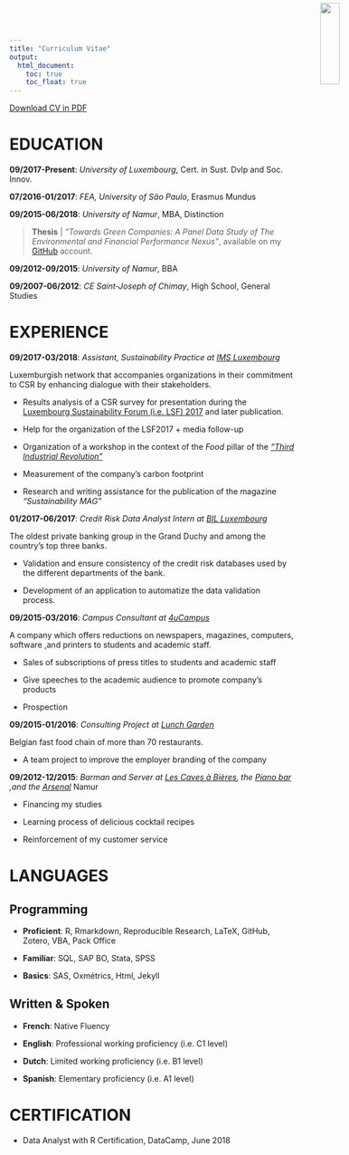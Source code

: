 ```yaml
---
title: "Curriculum Vitae"
output:  
  html_document:  
    toc: true  
    toc_float: true
---
```

<i class="fa fa-hand-o-right" style="font-size:20px"></i> [Download CV in PDF](Files/Cv_Pdf.pdf)	

# EDUCATION
<img src="Image/MeEnRond.png" style="width:19%;position:absolute;top:5px;right:0px;" />

**09/2017-Present**: *University of Luxembourg*, Cert. in Sust. Dvlp and Soc. Innov.  

**07/2016-01/2017**: *FEA, University of São Paulo*, Erasmus Mundus 

**09/2015-06/2018**: *University of Namur*, MBA, Distinction   

> **Thesis** | *"Towards Green Companies: A Panel Data Study of The Environmental and Financial Performance Nexus"*, available on my [GitHub](https://github.com/pkinif/Thesis) account.

**09/2012-09/2015**: *University of Namur*, BBA

**09/2007-06/2012**: *CE Saint-Joseph of Chimay*, High School, General Studies 

# EXPERIENCE

**09/2017-03/2018**: *Assistant, Sustainability Practice at [IMS Luxembourg](http://imslux.lu/)*

Luxemburgish network that accompanies organizations in their commitment to CSR by enhancing dialogue with their stakeholders.

- Results analysis of a CSR survey for presentation during the [Luxembourg Sustainability Forum (i.e. LSF) 2017](https://www.youtube.com/watch?v=GIjwK_j_HyY) and later publication. 

- Help for the organization of the LSF2017 + media follow-up 

- Organization of a workshop in the context of the *Food* pillar of the [*"Third Industrial Revolution"*](http://www.troisiemerevolutionindustrielle.lu/)

- Measurement of the company's carbon footprint

- Research and writing assistance for the publication of the magazine *"Sustainability MAG"*

**01/2017-06/2017**: *Credit Risk Data Analyst Intern at [BIL Luxembourg](https://www.bil.com/fr/Pages/index.aspx)* 

The oldest private banking group in the Grand Duchy and among the country’s top three banks. 

- Validation and ensure consistency of the credit risk databases used by the different departments of the bank.

- Development  of an application to automatize the data validation process.

**09/2015-03/2016**: *Campus Consultant at [4uCampus](https://www.4ucampus.be/fr/)* 

A company which offers reductions on newspapers, magazines, computers, software ,and printers to students and academic staff.

- Sales of subscriptions of press titles to students and academic staff

- Give speeches to the academic audience to promote company's products 

- Prospection 

**09/2015-01/2016**: *Consulting Project at [Lunch Garden](https://www.lunchgarden.be/fr?gclid=EAIaIQobChMIx6rm_s282wIVhJ3VCh1brww1EAAYASAAEgK7A_D_BwE)*

Belgian fast food chain of more than 70 restaurants. 

- A team project to improve the employer branding of the company

**09/2012-12/2015**: *Barman and Server at [Les Caves à Bières](https://www.google.com/url?sa=t&source=web&cd=1&cad=rja&uact=8&ved=0ahUKEwiynrj6rb3bAhUsJ8AKHeloA60QFgguMAA&url=https%3A%2F%2Ffr-fr.facebook.com%2Fpages%2FLes-Caves-%25C3%2580-Bi%25C3%25A8res%2F186535764722243&usg=AOvVaw3QgJ8qNQfPsKg4xsqVIf3t), the [Piano bar](https://www.google.com/url?sa=t&rct=j&q=&esrc=s&source=web&cd=1&cad=rja&uact=8&ved=0ahUKEwi-9KvXrb3bAhVKI8AKHQLxBiMQFgguMAA&url=https%3A%2F%2Ffr-fr.facebook.com%2Flepianobarnamur%2F&usg=AOvVaw2czC_1tmXbWBVyH_t6Q9hW) ,and the [Arsenal](https://www.google.com/url?sa=t&rct=j&q=&esrc=s&source=web&cd=2&cad=rja&uact=8&ved=0ahUKEwi3gJ2Vrr3bAhWRasAKHXc8DtYQFgg-MAE&url=https%3A%2F%2Fwww.unamur.be%2Fservices%2Fsocial%2Farsenal&usg=AOvVaw1EWoWte0qHjoIsPppcGMhT)* Namur 

- Financing my studies

- Learning process of delicious cocktail recipes

- Reinforcement of my customer service


# LANGUAGES

## Programming

- **Proficient**: R, Rmarkdown, Reproducible Research, LaTeX, GitHub, Zotero, VBA, Pack Office

- **Familiar**:   SQL, SAP BO, Stata, SPSS

- **Basics**: SAS, Oxmétrics, Html, Jekyll

## Written & Spoken

- **French**:     Native Fluency

- **English**:    Professional working proficiency (i.e. C1 level)

- **Dutch**:      Limited working proficiency (i.e. B1 level)

- **Spanish**:    Elementary proficiency (i.e. A1 level)

# CERTIFICATION

- Data Analyst with R Certification, DataCamp, June 2018
